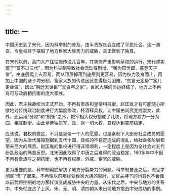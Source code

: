 ```yaml
---
---
---
```

title: 一
---



中国历史到了宋代，因为科举制的普及，由半贵族社会变成了平民社会。这一演变，令皇权终于摆脱了地方世家大族势力的威胁，真正做到了独尊。

在宋代以前，高门大户往往能传递几百年，其势能严重影响皇权的运行。宋代却实现了“富不过三代”，因为科举制导致社会流动性剧增，“朝为田舍郎，暮登天子堂”。由底层爬上去容易，而从顶层掉落到底层则更容易，因为权力及身而止，再加上中国的诸子均分制，富家大族的传递因此变得极为困难，“贫富无定势”“富儿更替做”。因此“朝廷无世臣”“无百年之家”。世家大族的命运终结了，地方上不再有可与政府相抗衡的庞大家族。

因此，君主独裁统治正式开始。不再有贵族和皇帝相抗衡，赵匡胤才有可能随心所欲地对传统政治制度进行大幅度修改，杯酒释兵权，让中国由尚武变成崇文，此外，还运用“分权”和“制衡”之术，把宰相大权分割成了几块，将地方权力一分为四，相互制衡。由此皇帝独揽军、政、财一切大权，君权达到空前稳定。

应该说，君权的稳定，不只是皇帝一个人的愿望，也是秦制下大部分社会成员的愿望。因为从唐代藩镇割据到五代十国，政权的不稳定造成的混乱，给社会各阶层都带来巨大的痛苦。赵匡胤的集权进行得非常顺利，一定程度上是因为全社会对五代纷乱政治的痛苦反思。北宋因此取得了中唐之后难得的政治稳定，160多年中不但不再有贵族与之相抗衡，也不再有权臣、外戚、宦官的威胁。

更为重要的是，科举制彻底解决了地方分裂势力的问题。科举制普及之后，流官才彻底“流”了起来，不再像以前那样受世家大族的掣肘，文官主持下的州县也不会像以前武将控制的地方那样演变成威胁中央的力量。从宋代之后，中央与地方的关系中，中央彻底占了上风，宋、元、明、清四朝从未出现地方挑战中央成功的事例。